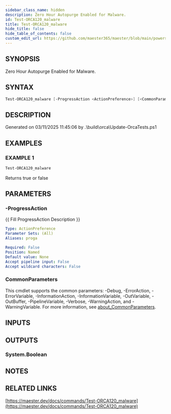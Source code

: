 ```yaml
---
sidebar_class_name: hidden
description: Zero Hour Autopurge Enabled for Malware.
id: Test-ORCA120_malware
title: Test-ORCA120_malware
hide_title: false
hide_table_of_contents: false
custom_edit_url: https://github.com/maester365/maester/blob/main/powershell/public/Test-ORCA120_malware.ps1
---
```


## SYNOPSIS

Zero Hour Autopurge Enabled for Malware.

## SYNTAX

```powershell
Test-ORCA120_malware [-ProgressAction <ActionPreference>] [<CommonParameters>]
```

## DESCRIPTION

Generated on 03/11/2025 11:45:06 by .\build\orca\Update-OrcaTests.ps1

## EXAMPLES

### EXAMPLE 1

```powershell
Test-ORCA120_malware
```

Returns true or false

## PARAMETERS

### -ProgressAction

\{\{ Fill ProgressAction Description \}\}

```yaml
Type: ActionPreference
Parameter Sets: (All)
Aliases: proga

Required: False
Position: Named
Default value: None
Accept pipeline input: False
Accept wildcard characters: False
```

### CommonParameters

This cmdlet supports the common parameters: -Debug, -ErrorAction, -ErrorVariable, -InformationAction, -InformationVariable, -OutVariable, -OutBuffer, -PipelineVariable, -Verbose, -WarningAction, and -WarningVariable. For more information, see [about_CommonParameters](http://go.microsoft.com/fwlink/?LinkID=113216).

## INPUTS

## OUTPUTS

### System.Boolean

## NOTES

## RELATED LINKS

[https://maester.dev/docs/commands/Test-ORCA120_malware](https://maester.dev/docs/commands/Test-ORCA120_malware)
